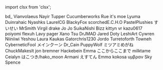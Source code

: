﻿import clsx from 'clsx';


<!-- Reminder that not only HTML chars have to be escaped, MDX chars also need to be (such as a space followed by an underscore). -->
<Patronelt k="5" ias="1" sp="1" >bd&#0095;</Patronelt> <Patronelt k="3" ias="1" sp="1" >Vianvolaeus</Patronelt> <Patronelt k="3" ias="1" sp="1" >Nayir</Patronelt> <Patronelt k="3" ias="1" sp="1" >Tupper</Patronelt> <Patronelt k="3" ias="1" sp="1" >Cucumberworks</Patronelt> 
<Patronelt k="2" ias="1" sp="1" >Rue</Patronelt> <Patronelt k="2" ias="1" sp="1" >it&#0039;s moe</Patronelt> <Patronelt k="2" ias="1" sp="1" >Lyuma</Patronelt> <Patronelt k="2" ias="1" sp="1" >Duinrahaic</Patronelt> <Patronelt k="2" ias="1" sp="1" >Nyashks</Patronelt> 
<Patronelt k="2" ias="1" sp="1" >LaurelCG</Patronelt> <Patronelt k="2" ias="1" sp="1" >BlackyFox</Patronelt> <Patronelt k="2" ias="1" sp="1" >scorchedE&#0046;C&#0046;H&#0046;O</Patronelt> <Patronelt k="2" ias="1" sp="1" >PastelPlushies</Patronelt> <Patronelt k="2" ias="1" sp="1" >すいせい</Patronelt> 
<Patronelt k="2" ias="1" sp="1" >MrSmith</Patronelt> <Patronelt k="2" ias="1" sp="1" >Virgil drake</Patronelt> <Patronelt k="2" ias="1" sp="1" >Jo Jo</Patronelt> <Patronelt k="2" ias="1" sp="1" >SuikaNishi</Patronelt> <Patronelt k="2" ias="1" sp="1" >Bizz</Patronelt> 
<Patronelt k="2" ias="1" sp="1" >kittyn vr</Patronelt> <Patronelt k="2" ias="1" sp="1" >kazu0617</Patronelt> <Patronelt k="2" ias="1" sp="1" >poiyomi</Patronelt> <Patronelt k="2" ias="1" sp="1" >flexuh</Patronelt> <Patronelt k="2" ias="1" sp="1" >Lavy</Patronelt> 
<Patronelt k="2" ias="1" sp="1" >pager</Patronelt> <Patronelt k="2" ias="1" sp="0" >Xano</Patronelt> <Patronelt k="2" ias="1" sp="0" >Tsu</Patronelt> <Patronelt k="2" ias="1" sp="0" >DrJMAD</Patronelt> <Patronelt k="2" ias="1" sp="0" >Jared Doty</Patronelt> 
<Patronelt k="2" ias="1" sp="0" >LeshiArt</Patronelt> <Patronelt k="2" ias="1" sp="0" >Cywren</Patronelt> <Patronelt k="2" ias="1" sp="0" >Niiniiwi</Patronelt> <Patronelt k="2" ias="1" sp="0" >Yeshou</Patronelt> <Patronelt k="2" ias="1" sp="0" >Laura Kaukas</Patronelt> 
<Patronelt k="2" ias="1" sp="0" >Gatorchris1230</Patronelt> <Patronelt k="0" ias="0" sp="1" >Jordo</Patronelt> <Patronelt k="0" ias="1" sp="1" >Turretoforth</Patronelt> <Patronelt k="0" ias="1" sp="1" >Towneh</Patronelt> <Patronelt k="0" ias="1" sp="1" >CyberneticFool</Patronelt> 
<Patronelt k="0" ias="0" sp="1" >メインクーン</Patronelt> <Patronelt k="0" ias="1" sp="1" >Dr&#0095;Cain</Patronelt> <Patronelt k="0" ias="0" sp="1" >PuppyWolf</Patronelt> <Patronelt k="0" ias="0" sp="1" >ミツアミめがね</Patronelt> <Patronelt k="0" ias="1" sp="1" >ChuckMakesIt</Patronelt> 
<Patronelt k="0" ias="1" sp="1" >jon bremner</Patronelt> <Patronelt k="0" ias="1" sp="1" >Hackebein</Patronelt> <Patronelt k="0" ias="1" sp="1" >Emma</Patronelt> <Patronelt k="0" ias="1" sp="1" >ここからここまで</Patronelt> <Patronelt k="0" ias="0" sp="1" >milktame</Patronelt> 
<Patronelt k="0" ias="0" sp="1" >Ceialyn</Patronelt> <Patronelt k="0" ias="1" sp="1" >はこつき&#0047;hako&#0095;moon</Patronelt> <Patronelt k="0" ias="0" sp="1" >Armani</Patronelt> <Patronelt k="0" ias="1" sp="1" >えすてん</Patronelt> <Patronelt k="0" ias="0" sp="1" >Emmα</Patronelt> 
<Patronelt k="0" ias="0" sp="1" >kokosa</Patronelt> <Patronelt k="0" ias="1" sp="1" >υμβραν</Patronelt> <Patronelt k="0" ias="1" sp="1" >Sky Spence</Patronelt> 
